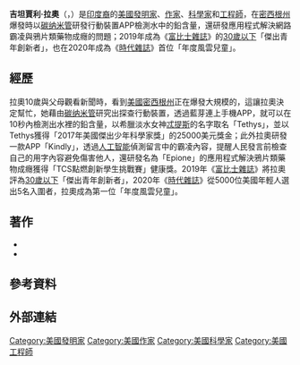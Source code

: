 {{Infobox scientist
|name=吉坦賈利·拉奧
|image=
|image_size=210px
|caption=
|native_name=Gitanjali Rao
|birth_date={{Birth date and age|year=2005|month=11|day=19}}{{R|news4}}
|birth_place=[[美國|美國]][[科羅拉多州|科羅拉多州]][[隆娜特里_(科羅拉多州)|隆娜特里]]
|residence=[[隆娜特里_(科羅拉多州)|隆娜特里]]{{R|news6}}
|known_for=鉛含量檢測裝置{{R|news1}}
|awards={{Unbulleted list|2019年《[[富比士雜誌|富比士雜誌]]》[[富比士30位30歲以下精英榜|30歲以下]]「傑出青年創新者」{{R|news3}}|2020年《[[時代雜誌|時代雜誌]]》首位「年度風雲兒童」{{R|news1}}}}
}}
'''吉坦賈利·拉奧'''（{{Lang-en|Gitanjali Rao}}，{{Bd|2005年|11月19日}}）是[[印度|印度裔]]的[[美國|美國]][[發明家|發明家]]、[[作家|作家]]、[[科學家|科學家]]和[[工程師|工程師]]，在[[密西根州|密西根州]]爆發{{Internal link helper/en|弗林特水汙染事件|Flint water crisis|水汙染事件}}時以[[碳纳米管|碳纳米管]]研發行動裝置APP檢測水中的鉛含量，還研發應用程式解決網路霸凌與鴉片類藥物成癮的問題；2019年成為《[[富比士雜誌|富比士雜誌]]》的[[富比士30位30歲以下精英榜|30歲以下]]「傑出青年創新者」，也在2020年成為《[[時代雜誌|時代雜誌]]》首位「年度風雲兒童」。
==經歷==
拉奧10歲與父母觀看新聞時，看到[[美國|美國]][[密西根州|密西根州]]正在爆發大規模的{{Internal link helper/en|弗林特水汙染事件|Flint water crisis|水汙染事件}}，這讓拉奧決定幫忙，她藉由[[碳纳米管|碳纳米管]]研究出探查行動裝置，透過藍芽連上手機APP，就可以在10秒內檢測出水裡的鉛含量，以希臘淡水女神[[忒提斯|忒提斯]]的名字取名「Tethys」，並以Tethys獲得{{Internal link helper/en|探索教育3M青年科學家挑戰賽|Discovery Education 3M Young Scientist Challenge}}「2017年美國傑出少年科學家獎」的25000美元獎金{{R|news1|news5|news8|news9}}；此外拉奧研發一款APP「Kindly」，透過[[人工智能|人工智能]]偵測留言中的霸凌內容，提醒人民發言前檢查自己的用字內容避免傷害他人，還研發名為「Epione」的應用程式解決鴉片類藥物成癮獲得「TCS點燃創新學生挑戰賽」健康獎。{{R|news2|news6|news7}}2019年《[[富比士雜誌|富比士雜誌]]》將拉奧評為[[富比士30位30歲以下精英榜|30歲以下]]「傑出青年創新者」{{R|news3}}，2020年《[[時代雜誌|時代雜誌]]》從5000位美國年輕人選出5名入圍者，拉奧成為第一位「年度風雲兒童」。{{R|news1}}

==著作==
*{{cite book|author=Gitanjali Rao |title=Baby Brother Wonders |date=2015 |publisher=LifeRich Publishing |isbn=9781489704085 }}
*{{cite book|author=Gitanjali Rao |title=A Young Innovator's Guide to STEM: 5 Steps To Problem Solving For Students, Educators, and Parents |date=2021 |publisher=Post Hill Press
 |isbn=9781642938005 }}

==參考資料==
{{Reflist|refs=
<ref name="news1">{{Cite news|url=https://www.usatoday.com/story/news/nation/2020/12/03/time-names-scientist-gitanjali-rao-first-ever-kid-year/3806683001/|title=TIME names 15-year-old scientist and inventor Gitanjali Rao its first Kid of the Year|date=2020-12-03|work=今日美國|language=en|accessdate=2021-03-30|archive-date=2020-12-25|archive-url=https://web.archive.org/web/20201225132202/https://www.usatoday.com/story/news/nation/2020/12/03/time-names-scientist-gitanjali-rao-first-ever-kid-year/3806683001/|dead-url=no}}</ref>
<ref name="news2">{{Cite news|url=https://www.bnext.com.tw/article/60875/time-mastercard-credit-fortune|title=當選《時代》首位年度風雲兒童，15歲少女拉奧眼中的新世界|date=2021-01-11|work=數位時代|language=Zh-hant|accessdate=2021-03-30|archive-date=2021-01-28|archive-url=https://web.archive.org/web/20210128193008/https://www.bnext.com.tw/article/60875/time-mastercard-credit-fortune|dead-url=no}}</ref>
<ref name="news3">{{Cite news|url=https://www.newsgram.com/gitanjali-raos-a-young-innovators-guide-to-stem-to-help-students/|title=Gitanjali Rao’s A Young Innovator’s Guide to STEM To Help Students|date=2021-03-16|work=NewsGram|language=en|accessdate=2021-03-30|archive-date=2021-04-21|archive-url=https://web.archive.org/web/20210421102502/https://www.newsgram.com/gitanjali-raos-a-young-innovators-guide-to-stem-to-help-students/|dead-url=no}}</ref>
<ref name="news4">{{Cite news|url=https://www.indianspice.co.za/2021/03/17/time-magazine-kid-of-the-year/|title=Time magazine ‘Kid of the Year’|date=2021-03-17|work=IndianSpice|language=en|accessdate=2021-03-30|archive-date=2021-04-21|archive-url=https://web.archive.org/web/20210421102521/https://www.indianspice.co.za/2021/03/17/time-magazine-kid-of-the-year/|dead-url=no}}</ref>
<ref name="news5">{{Cite news|url=https://www.denverpost.com/2017/11/22/americas-top-young-scientist-lone-tree-gitanjali-rao-lead-flint-michigan/|title=Lone Tree girl named America’s Top Young Scientist after inventing lead-detecting sensor to help residents of Flint, Mich.|date=2017-11-22|work=丹佛郵報|language=en|accessdate=2021-03-30|archive-date=2021-02-28|archive-url=https://web.archive.org/web/20210228005107/https://www.denverpost.com/2017/11/22/americas-top-young-scientist-lone-tree-gitanjali-rao-lead-flint-michigan/|dead-url=no}}</ref>
<ref name="news6">{{Cite news|url=https://www.storm.mg/article/3269370|title=《時代》雜誌首頒「年度風雲兒童」 印度裔美籍少女科學家拉奧獲選|date=2020-12-05|work=風傳媒|language=Zh-hant|accessdate=2021-03-30|archive-date=2021-04-21|archive-url=https://web.archive.org/web/20210421102515/https://www.storm.mg/article/3269370|dead-url=no}}</ref>
<ref name="news7">{{Cite news|url=https://kdvr.com/news/local/stem-school-student-receives-another-national-award-for-an-invention/|title=STEM School student receives another national award for an invention|date=2019-07-22|work=KDVR|language=en|accessdate=2021-03-30|archive-date=2021-03-03|archive-url=https://web.archive.org/web/20210303092645/https://kdvr.com/news/local/stem-school-student-receives-another-national-award-for-an-invention/|dead-url=no}}</ref>
<ref name="news8">{{Cite news|url=https://www.bbc.com/zhongwen/trad/world-55263126|title=美國印度裔少女憑什麼獲《時代》周刊首屆「風雲兒童」稱號|date=2020-12-10|work=BBC NEWS|language=Zh-hant|accessdate=2021-04-04|archive-date=2021-01-26|archive-url=https://web.archive.org/web/20210126052221/https://www.bbc.com/zhongwen/trad/world-55263126|dead-url=no}}</ref>
<ref name="news9">{{Cite news|url=https://www.rookiemag.com/2018/01/finding-solutions-real-problems-interview-gitanjali-rao/|title=Finding Solutions to Real Problems: An Interview With Gitanjali Rao|date=2018-01-11|work=Rookie|language=en|accessdate=2021-04-04|archive-date=2021-01-25|archive-url=https://web.archive.org/web/20210125115750/https://www.rookiemag.com/2018/01/finding-solutions-real-problems-interview-gitanjali-rao/|dead-url=no}}</ref>
}}
==外部連結==
{{Twitter|gitanjaliarao}}
{{Authority control}}
{{DEFAULTSORT:Gitanjali Rao}}
[[Category:美國發明家|Category:美國發明家]]
[[Category:美國作家|Category:美國作家]]
[[Category:美國科學家|Category:美國科學家]]
[[Category:美國工程師|Category:美國工程師]]